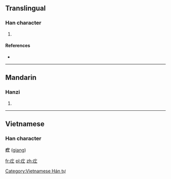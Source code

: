 ==Translingual==

===Han character===
{{Han char|rn=104|rad=疒|as=03|sn=8|four=0011<sub>1</sub>|canj=大一 (KM), X大一 (XKM)}}

# {{defn|Han|sort=疒03}}

====References====
* {{Han ref|kx=0769.100|dkj=22029|hdz=42660.050|uh=7598|ud=30104|bh=CD74|bd=52596}}

----

==Mandarin==

===Hanzi===
{{cmn-hanzi|pin=[[gōng]] ([[gong1]])|wg=kung<sup>1</sup>}}
#{{defn|Mandarin|sort=疒03}}

----

==Vietnamese==
===Han character===
'''疘''' ([[giang]])

[[Category:Vietnamese Hán tự]]

[[fr:疘]]
[[pl:疘]]
[[zh:疘]]